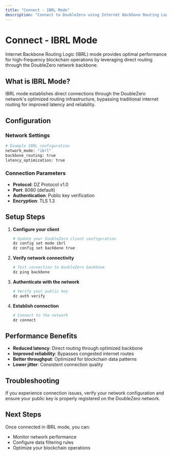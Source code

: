 ```yaml
---
title: "Connect - IBRL Mode"
description: "Connect to DoubleZero using Internet Backbone Routing Logic for optimal performance"
---
```


# Connect - IBRL Mode

Internet Backbone Routing Logic (IBRL) mode provides optimal performance for high-frequency blockchain operations by leveraging direct routing through the DoubleZero network backbone.

## What is IBRL Mode?

IBRL mode establishes direct connections through the DoubleZero network's optimized routing infrastructure, bypassing traditional internet routing for improved latency and reliability.

## Configuration

### Network Settings

```bash
# Example IBRL configuration
network_mode: "ibrl"
backbone_routing: true
latency_optimization: true
```

### Connection Parameters

- **Protocol**: DZ Protocol v1.0
- **Port**: 8080 (default)
- **Authentication**: Public key verification
- **Encryption**: TLS 1.3

## Setup Steps

1. **Configure your client**
   ```bash
   # Update your DoubleZero client configuration
   dz config set mode ibrl
   dz config set backbone true
   ```

2. **Verify network connectivity**
   ```bash
   # Test connection to DoubleZero backbone
   dz ping backbone
   ```

3. **Authenticate with the network**
   ```bash
   # Verify your public key
   dz auth verify
   ```

4. **Establish connection**
   ```bash
   # Connect to the network
   dz connect
   ```

## Performance Benefits

- **Reduced latency**: Direct routing through optimized backbone
- **Improved reliability**: Bypasses congested internet routes
- **Better throughput**: Optimized for blockchain data patterns
- **Lower jitter**: Consistent connection quality

## Troubleshooting

<Callout>
If you experience connection issues, verify your network configuration and ensure your public key is properly registered on the DoubleZero network.
</Callout>

## Next Steps

Once connected in IBRL mode, you can:
- Monitor network performance
- Configure data filtering rules
- Optimize your blockchain operations 